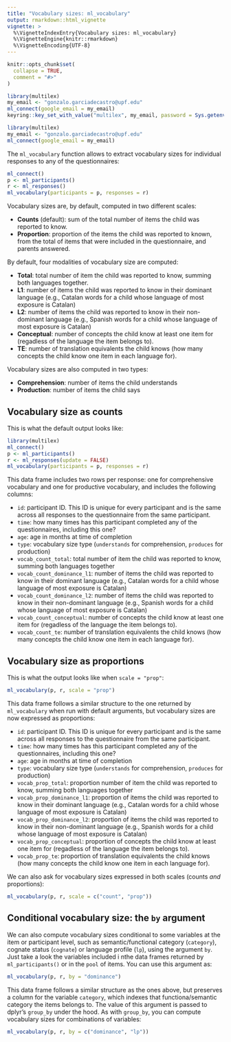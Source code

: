 ```yaml
---
title: "Vocabulary sizes: ml_vocabulary"
output: rmarkdown::html_vignette
vignette: >
  %\VignetteIndexEntry{Vocabulary sizes: ml_vocabulary}
  %\VignetteEngine{knitr::rmarkdown}
  %\VignetteEncoding{UTF-8}
---
```


```r
knitr::opts_chunk$set(
  collapse = TRUE,
  comment = "#>"
)
```


```r
library(multilex)
my_email <- "gonzalo.garciadecastro@upf.edu"
ml_connect(google_email = my_email)
keyring::key_set_with_value("multilex", my_email, password = Sys.getenv("ML_PWD"))
```

```r
library(multilex)
my_email <- "gonzalo.garciadecastro@upf.edu"
ml_connect(google_email = my_email)
```

The `ml_vocabulary` function allows to extract vocabulary sizes for individual responses to any of the questionnaires:

```r
ml_connect()
p <- ml_participants()
r <- ml_responses()
ml_vocabulary(participants = p, responses = r)
```

Vocabulary sizes are, by default, computed in two different scales:

* **Counts** (default): sum of the total number of items the child was reported to know.
* **Proportion**: proportion of the items the child was reported to known, from the total of items that were included in the questionnaire, and parents answered.

By default, four modalities of vocabulary size are computed:

* **Total**: total number of item the child was reported to know, summing both languages together.
* **L1**: number of items the child was reported to know in their dominant language (e.g., Catalan words for a child whose language of most exposure is Catalan)
* **L2**: number of items the child was reported to know in their non-dominant language (e.g., Spanish words for a child whose language of most exposure is Catalan)
* **Conceptual**: number of concepts the child know at least one item for (regadless of the language the item belongs to).
* **TE**: number of translation equivalents the child knows (how many concepts the child know one item in each language for).

Vocabulary sizes are also computed in two types:

* **Comprehension**: number of items the child understands
* **Production**: number of items the child says

## Vocabulary size as counts

This is what the default output looks like:

```r
library(multilex)
ml_connect()
p <- ml_participants()
r <- ml_responses(update = FALSE)
ml_vocabulary(participants = p, responses = r)
```

This data frame includes two rows per response: one for comprehensive vocabulary and one for productive vocabulary, and includes the following columns:

* `id`: participant ID. This ID is unique for every participant and is the same across all responses to the questionnaire from the same participant.
* `time`: how many times has this participant completed any of the questionnaires, including this one?
* `age`: age in months at time of completion
* `type`: vocabulary size type (`understands` for comprehension, `produces` for production)
* `vocab_count_total`: total number of item the child was reported to know, summing both languages together
* `vocab_count_dominance_l1`: number of items the child was reported to know in their dominant language (e.g., Catalan words for a child whose language of most exposure is Catalan)
* `vocab_count_dominance_l2`: number of items the child was reported to know in their non-dominant language (e.g., Spanish words for a child whose language of most exposure is Catalan)
* `vocab_count_conceptual`: number of concepts the child know at least one item for (regadless of the language the item belongs to).
* `vocab_count_te`: number of translation equivalents the child knows (how many concepts the child know one item in each language for).

## Vocabulary size as proportions

This is what the output looks like when `scale = "prop"`:

```r

ml_vocabulary(p, r, scale = "prop")

```

This data frame follows a similar structure to the one returned by `ml_vocabulary` when run with default arguments, but vocabulary sizes are now expressed as proportions:

* `id`: participant ID. This ID is unique for every participant and is the same across all responses to the questionnaire from the same participant.
* `time`: how many times has this participant completed any of the questionnaires, including this one?
* `age`: age in months at time of completion
* `type`: vocabulary size type (`understands` for comprehension, `produces` for production)
* `vocab_prop_total`: proportion number of item the child was reported to know, summing both languages together
* `vocab_prop_dominance_l1`: proportion of items the child was reported to know in their dominant language (e.g., Catalan words for a child whose language of most exposure is Catalan)
* `vocab_prop_dominance_l2`: proportion of items the child was reported to know in their non-dominant language (e.g., Spanish words for a child whose language of most exposure is Catalan)
* `vocab_prop_conceptual`: proportion of concepts the child know at least one item for (regadless of the language the item belongs to).
* `vocab_prop_te`: proportion of translation equivalents the child knows (how many concepts the child know one item in each language for).

We can also ask for vocabulary sizes expressed in both scales (counts *and* proportions):


```r
ml_vocabulary(p, r, scale = c("count", "prop"))
```


## Conditional vocabulary size: the `by` argument

We can also compute vocabulary sizes conditional to some variables at the item or participant level, such as semantic/functional category (`category`), cognate status (`cognate`) or language profile (`lp`), using the argument `by`. Just take a look the variables included i nthe data frames returned by `ml_participants()` or in the `pool` of items. You can use this argument as:

```r
ml_vocabulary(p, r, by = "dominance")
```

This data frame follows a similar structure as the ones above, but preserves a column for the variable `category`, which indexes that functiona/semantic category the items belongs to. The value of this argument is passed to dplyr's `group_by` under the hood. As with `group_by`, you can compute vocabulary sizes for combinations of variables:

```r
ml_vocabulary(p, r, by = c("dominance", "lp"))
```

